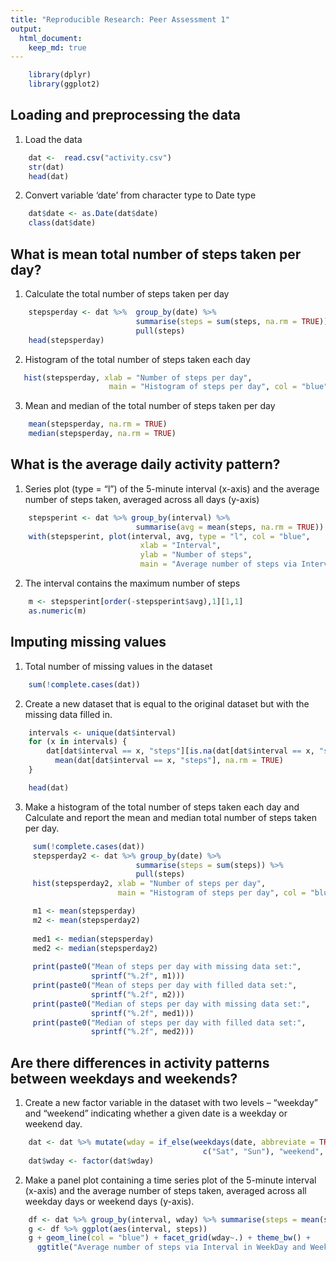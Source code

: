 ```yaml
---
title: "Reproducible Research: Peer Assessment 1"
output: 
  html_document:
    keep_md: true
---
```


```r
    library(dplyr)
    library(ggplot2)
```


## Loading and preprocessing the data  

1. Load the data 

```r
    dat <-  read.csv("activity.csv")
    str(dat)
    head(dat)
```

2. Convert variable 'date' from character type to Date type 

```r
    dat$date <- as.Date(dat$date)
    class(dat$date)
```

## What is mean total number of steps taken per day?

1. Calculate the total number of steps taken per day

```r
    stepsperday <- dat %>%  group_by(date) %>% 
                            summarise(steps = sum(steps, na.rm = TRUE)) %>% 
                            pull(steps)
    head(stepsperday)
```

2. Histogram of the total number of steps taken each day

```r
   hist(stepsperday, xlab = "Number of steps per day", 
                      main = "Histogram of steps per day", col = "blue")
```

3. Mean and median of the total number of steps taken per day

```r
    mean(stepsperday, na.rm = TRUE)
    median(stepsperday, na.rm = TRUE)
```

## What is the average daily activity pattern?

1. Series plot (type = "l") of the 5-minute interval (x-axis) and the average number of steps taken, averaged across all days (y-axis)

```r
    stepsperint <- dat %>% group_by(interval) %>% 
                            summarise(avg = mean(steps, na.rm = TRUE))
    with(stepsperint, plot(interval, avg, type = "l", col = "blue",
                             xlab = "Interval",
                             ylab = "Number of steps",
                             main = "Average number of steps via Interval"))
```

2. The interval contains the maximum number of steps

```r
    m <- stepsperint[order(-stepsperint$avg),1][1,1]
    as.numeric(m)
```

## Imputing missing values

1. Total number of missing values in the dataset

```r
    sum(!complete.cases(dat))
```

2. Create a new dataset that is equal to the original dataset but with the missing data filled in.

```r
    intervals <- unique(dat$interval)
    for (x in intervals) {
        dat[dat$interval == x, "steps"][is.na(dat[dat$interval == x, "steps"])] =
          mean(dat[dat$interval == x, "steps"], na.rm = TRUE)
    }

    head(dat)
```

3. Make a histogram of the total number of steps taken each day and Calculate and report the mean and median total number of steps taken per day.

```r
     sum(!complete.cases(dat))
     stepsperday2 <- dat %>% group_by(date) %>% 
                            summarise(steps = sum(steps)) %>% 
                            pull(steps)
     hist(stepsperday2, xlab = "Number of steps per day", 
                        main = "Histogram of steps per day", col = "blue")
```

```r
     m1 <- mean(stepsperday)
     m2 <- mean(stepsperday2)
     
     med1 <- median(stepsperday)
     med2 <- median(stepsperday2)
     
     print(paste0("Mean of steps per day with missing data set:", 
                  sprintf("%.2f", m1)))
     print(paste0("Mean of steps per day with filled data set:",
                  sprintf("%.2f", m2)))
     print(paste0("Median of steps per day with missing data set:",
                  sprintf("%.2f", med1)))
     print(paste0("Median of steps per day with filled data set:",
                  sprintf("%.2f", med2)))
```

## Are there differences in activity patterns between weekdays and weekends?

1. Create a new factor variable in the dataset with two levels – “weekday” and “weekend” indicating whether a given date is a weekday or weekend day.

```r
    dat <- dat %>% mutate(wday = if_else(weekdays(date, abbreviate = TRUE) %in%
                                           c("Sat", "Sun"), "weekend", "weekday"))
    dat$wday <- factor(dat$wday)
```

2. Make a panel plot containing a time series plot of the 5-minute interval (x-axis) and the average number of steps taken, averaged across all weekday days or weekend days (y-axis).

```r
    df <- dat %>% group_by(interval, wday) %>% summarise(steps = mean(steps))
    g <- df %>% ggplot(aes(interval, steps))
    g + geom_line(col = "blue") + facet_grid(wday~.) + theme_bw() + 
      ggtitle("Average number of steps via Interval in WeekDay and Weekend")
```

